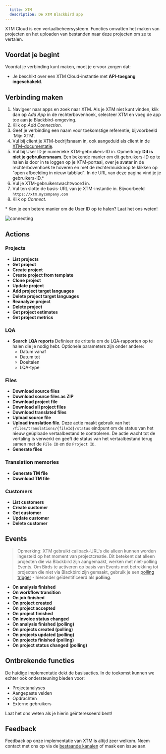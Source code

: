 ```yaml
---
  title: XTM
  description: De XTM Blackbird app
---
```


<LinkCard title="View on Github" target="_blank" href="https://github.com/bb-io/XTM" icon="github" />

XTM Cloud is een vertaalbeheersysteem. Functies omvatten het maken van projecten en het uploaden van bestanden naar deze projecten om ze te vertalen.

## Voordat je begint

Voordat je verbinding kunt maken, moet je ervoor zorgen dat:

- Je beschikt over een XTM Cloud-instantie met **API-toegang ingeschakeld**.

## Verbinding maken

1. Navigeer naar apps en zoek naar XTM. Als je XTM niet kunt vinden, klik dan op _Add App_ in de rechterbovenhoek, selecteer XTM en voeg de app toe aan je Blackbird-omgeving.
2. Klik op _Add Connection_.
3. Geef je verbinding een naam voor toekomstige referentie, bijvoorbeeld 'Mijn XTM'.
4. Vul bij client je XTM-bedrijfsnaam in, ook aangeduid als client in de [XTM-documentatie](https://api.xtm-cloud.com/rest-api/#tag/XTM-Basic/operation/generateToken).
5. Vul bij User ID je numerieke XTM-gebruikers-ID in. Opmerking: **Dit is niet je gebruikersnaam**. Een bekende manier om dit gebruikers-ID op te halen is door in te loggen op je XTM-portaal, over je avatar in de rechterbovenhoek te hoveren en met de rechtermuisknop te klikken op "open afbeelding in nieuw tabblad". In de URL van deze pagina vind je je gebruikers-ID.\*
6. Vul je XTM-gebruikerswachtwoord in.
7. Vul ten slotte de basis-URL van je XTM-instantie in. Bijvoorbeeld `https://xtm.mycompany.com`
8. Klik op _Connect_.

\* Ken je een betere manier om de User ID op te halen? Laat het ons weten!

![connecting](https://raw.githubusercontent.com/bb-io/XTM/main/image/README/1693487780830.png)

## Actions

### Projects

- **List projects**
- **Get project**
- **Create project**
- **Create project from template**
- **Clone project**
- **Update project**
- **Add project target languages**
- **Delete project target languages**
- **Reanalyze project**
- **Delete project**
- **Get project estimates**
- **Get project metrics**

### LQA

- **Search LQA reports** Definieer de criteria om de LQA-rapporten op te halen die je nodig hebt. Optionele parameters zijn onder andere:
	- Datum vanaf
	- Datum tot
	- Doeltalen
	- LQA-type

### Files

- **Download source files**
- **Download source files as ZIP**
- **Download project file**
- **Download all project files**
- **Download translated files**
- **Upload source file**
- **Upload translation file**. Deze actie maakt gebruik van het `/files/translations/{fileId}/status` eindpunt om de status van het nieuw geüploade vertaalbestand te controleren. De actie wacht tot de vertaling is verwerkt en geeft de status van het vertaalbestand terug samen met de `File ID` en de `Project ID`.
- **Generate files**

### Translation memories

- **Generate TM file**
- **Download TM file**

### Customers

- **List customers**
- **Create customer**
- **Get customer**
- **Update customer**
- **Delete customer**

## Events

>Opmerking: XTM gebruikt callback-URL's die alleen kunnen worden ingesteld op het moment van projectcreatie. Dit betekent dat alleen projecten die via Blackbird zijn aangemaakt, werken met niet-polling Events. Om Birds te activeren op basis van Events met betrekking tot projecten die niet via Blackbird zijn gemaakt, gebruik je een [polling trigger](https://docs.blackbird.io/concepts/triggers/#polling) - hieronder geïdentificeerd als **polling**.

- **On analysis finished**
- **On workflow transition**
- **On job finished**
- **On project created**
- **On project accepted**
- **On project finished**
- **On invoice status changed**
- **On analysis finished (polling)**
- **On projects created (polling)**
- **On projects updated (polling)**
- **On projects finished (polling)**
- **On project status changed (polling)**

## Ontbrekende functies

De huidige implementatie dekt de basisacties. In de toekomst kunnen we echter ook ondersteuning bieden voor:

- Projectanalyses
- Aangepaste velden
- Opdrachten
- Externe gebruikers

Laat het ons weten als je hierin geïnteresseerd bent!

## Feedback

Feedback op onze implementatie van XTM is altijd zeer welkom. Neem contact met ons op via de [bestaande kanalen](https://www.blackbird.io/) of maak een issue aan.
